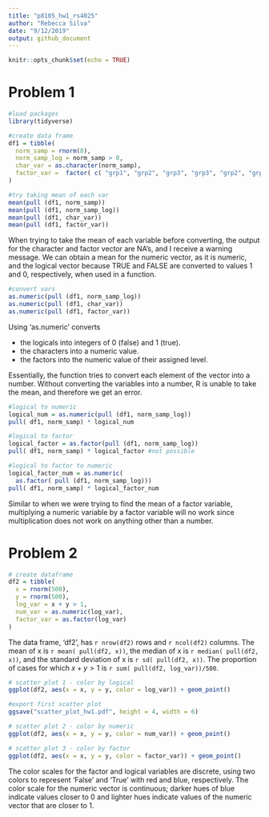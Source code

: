 ```yaml
---
title: "p8105_hw1_rs4025"
author: "Rebecca Silva"
date: "9/12/2019"
output: github_document
---
```


```r
knitr::opts_chunk$set(echo = TRUE)
```


# Problem 1

```r
#load packages
library(tidyverse)

#create data frame
df1 = tibble(
  norm_samp = rnorm(8),
  norm_samp_log = norm_samp > 0,
  char_var = as.character(norm_samp), 
  factor_var =  factor( c( "grp1", "grp2", "grp3", "grp3", "grp2", "grp1", "grp2", "grp3" ))
)

#try taking mean of each var
mean(pull (df1, norm_samp))
mean(pull (df1, norm_samp_log))
mean(pull (df1, char_var))
mean(pull (df1, factor_var))
```

When trying to take the mean of each variable before converting, the output for the character and factor vector are NA's, and I receive a warning message. We can obtain a mean for the numeric vector, as it is numeric, and the logical vector because TRUE and FALSE are converted to values 1 and 0, respectively, when used in a function.  

```r
#convert vars 
as.numeric(pull (df1, norm_samp_log))
as.numeric(pull (df1, char_var))
as.numeric(pull (df1, factor_var))
```

Using 'as.numeric' converts

 * the logicals into integers of 0 (false) and 1 (true).
 * the characters into a numeric value.
 * the factors into the numeric value of their assigned level.

Essentially, the function tries to convert each element of the vector into a number. Without converting the variables into a number, R is unable to take the mean, and therefore we get an error. 

```r
#logical to numeric
logical_num = as.numeric(pull (df1, norm_samp_log))
pull( df1, norm_samp) * logical_num

#logical to factor
logical_factor = as.factor(pull (df1, norm_samp_log))
pull( df1, norm_samp) * logical_factor #not possible

#logical to factor to numeric
logical_factor_num = as.numeric( 
  as.factor( pull (df1, norm_samp_log)))
pull( df1, norm_samp) * logical_factor_num

```

Similar to when we were trying to find the mean of a factor variable, multiplying a numeric variable by a factor variable will no work since multiplication does not work on anything other than a number. 

# Problem 2

```r
# create dataframe
df2 = tibble(
  x = rnorm(500),
  y = rnorm(500),
  log_var = x + y > 1, 
  num_var = as.numeric(log_var),
  factor_var = as.factor(log_var)
)
```

The data frame, 'df2', has `r nrow(df2)` rows and `r ncol(df2)` columns. The mean of x is `r mean( pull(df2, x))`, the median of x is `r median( pull(df2, x))`, and the standard deviation of x is `r sd( pull(df2, x))`. The proportion of cases for which $x+y > 1$ is `r sum( pull(df2, log_var))/500`. 

```r
# scatter plot 1 - color by logical 
ggplot(df2, aes(x = x, y = y, color = log_var)) + geom_point()

#export first scatter plot
ggsave("scatter_plot_hw1.pdf", height = 4, width = 6) 

# scatter plot 2 - color by numeric 
ggplot(df2, aes(x = x, y = y, color = num_var)) + geom_point()

# scatter plot 3 - color by factor 
ggplot(df2, aes(x = x, y = y, color = factor_var)) + geom_point()
```

The color scales for the factor and logical variables are discrete, using two colors to represent 'False' and 'True' with red and blue, respectively. The color scale for the numeric vector is continuous; darker hues of blue indicate values closer to 0 and lighter hues indicate values of the numeric vector that are closer to 1. 




